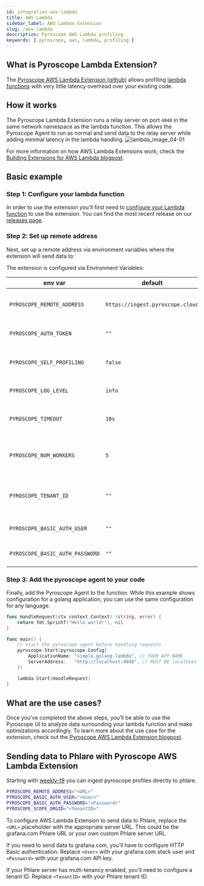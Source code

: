 ```yaml
---
id: integration-aws-lambda
title: AWS Lambda
sidebar_label: AWS Lambda Extension
slug: /aws-lambda
description: Pyroscope AWS Lambda profiling
keywords: [ pyroscope, aws, lambda, profiling ]
---
```


## What is Pyroscope Lambda Extension?
The [Pyroscope AWS Lambda Extension (github)](https://github.com/pyroscope-io/pyroscope-lambda-extension) allows profiling [lambda functions](https://aws.amazon.com/lambda/) with very little latency overhead over your existing code.

## How it works
The Pyroscope Lambda Extension runs a relay server on port `4040` in the same network namespace as the lambda function. This allows the Pyroscope Agent to run as normal and send data to the relay server while adding minimal latency in the lambda handling.
![lambda_image_04-01](https://user-images.githubusercontent.com/23323466/186037668-44de7caa-6576-422a-b3f7-8416325f4a98.png)

For more information on how AWS Lambda Extensions work, check the [Building Extensions for AWS Lambda blogpost](https://aws.amazon.com/blogs/compute/building-extensions-for-aws-lambda-in-preview/).

## Basic example
### Step 1: Configure your lambda function
In order to use the extension you'll first need to [configure your Lambda function](https://docs.aws.amazon.com/lambda/latest/dg/invocation-layers.html) to use the extension.
You can find the most recent release on our [releases page](https://github.com/pyroscope-io/pyroscope-lambda-extension/releases).

### Step 2: Set up remote address 
Next, set up a remote address via environment variables where the extension will send data to:

The extension is configured via Environment Variables:

| env var                         | default                          | description                                    |
| ------------------------------- | -------------------------------- | ---------------------------------------------- |
| `PYROSCOPE_REMOTE_ADDRESS`      | `https://ingest.pyroscope.cloud` | the pyroscope instance data will be relayed to |
| `PYROSCOPE_AUTH_TOKEN`          | `""`                             | authorization key (token authentication)       |
| `PYROSCOPE_SELF_PROFILING`      | `false`                          | whether to profile the extension itself or not |
| `PYROSCOPE_LOG_LEVEL`           | `info`                           | `error` or `info` or `debug` or `trace`        |
| `PYROSCOPE_TIMEOUT`             | `10s`                            | http client timeout ([go duration format](https://pkg.go.dev/time#Duration))      |
| `PYROSCOPE_NUM_WORKERS`         | `5`                              | num of relay workers, pick based on the number of profile types |
| `PYROSCOPE_TENANT_ID`           | `""`                             | phlare tenant ID, passed as X-Scope-OrgID http header                                      |
| `PYROSCOPE_BASIC_AUTH_USER`     | `""`                             | HTTP Basic authentication user |
| `PYROSCOPE_BASIC_AUTH_PASSWORD` | `""`                             | HTTP Basic authentication password |



### Step 3: Add the pyroscope agent to your code
Finally, add the Pyroscope Agent to the function. While this example shows configuration for a golang application, you can use the same configuration for any language.
```go
func HandleRequest(ctx context.Context) (string, error) {
	return fmt.Sprintf("Hello world!"), nil
}

func main() {
	// start the pyroscope agent before handling requests
	pyroscope.Start(pyroscope.Config{
		ApplicationName: "simple.golang.lambda", // YOUR APP NAME
		ServerAddress:   "http://localhost:4040", // MUST BE localhost:4040
	})

	lambda.Start(HandleRequest)
}
```

## What are the use cases?
Once you've completed the above steps, you'll be able to use the Pyroscope UI to analyze data surrounding your lambda function and make optimizations accordingly.
To learn more about the use case for the extension, check out the [Pyroscope AWS Lambda Extension blogpost](/blog/profile-aws-lambda-functions).

## Sending data to Phlare with Pyroscope AWS Lambda Extension

Starting with [weekly-f8](https://hub.docker.com/r/grafana/phlare/tags) you can ingest pyroscope profiles directly to phlare.

```bash
PYROSCOPE_REMOTE_ADDRESS="<URL>"
PYROSCOPE_BASIC_AUTH_USER="<User>"
PYROSCOPE_BASIC_AUTH_PASSWORD="<Password>"
PYROSCOPE_SCOPE_ORGID="<TenantID>"
```

To configure AWS Lambda Extension to send data to Phlare, replace the `<URL>` placeholder with the appropriate server URL. This could be the grafana.com Phlare URL or your own custom Phlare server URL.

If you need to send data to grafana.com, you'll have to configure HTTP Basic authentication. Replace `<User>` with your grafana.com stack user and `<Password>` with your grafana.com API key.

If your Phlare server has multi-tenancy enabled, you'll need to configure a tenant ID. Replace `<TenantID>` with your Phlare tenant ID.

